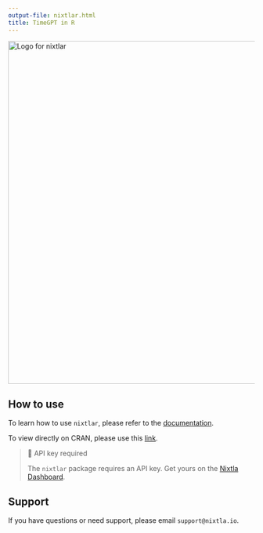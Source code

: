 ```yaml
---
output-file: nixtlar.html
title: TimeGPT in R
---
```



<img src="https://github.com/Nixtla/nixtla/blob/main/nbs/img/logo_nixtlar.png?raw=true" alt="Logo for nixtlar" width="700" />

## How to use

To learn how to use `nixtlar`, please refer to the
[documentation](https://nixtla.github.io/nixtlar/).

To view directly on CRAN, please use this
[link](https://cloud.r-project.org/web/packages/nixtlar/index.html).

> 📘 API key required
>
> The `nixtlar` package requires an API key. Get yours on the [Nixtla
> Dashboard](http://dashboard.nixtla.io).

## Support

If you have questions or need support, please email `support@nixtla.io`.

